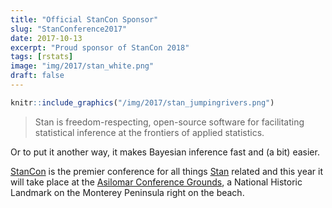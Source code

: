 ```yaml
---
title: "Official StanCon Sponsor"
slug: "StanConference2017"
date: 2017-10-13
excerpt: "Proud sponsor of StanCon 2018"
tags: [rstats]
image: "img/2017/stan_white.png"
draft: false
---
```


```r
knitr::include_graphics("/img/2017/stan_jumpingrivers.png") 
```

> Stan is freedom-respecting, open-source software for facilitating statistical inference at 
> the frontiers of applied statistics.

Or to put it another way, it makes Bayesian inference fast and (a bit) easier.

[StanCon](http://mc-stan.org/events/stancon2018/) is the premier conference for all things 
[Stan](http://mc-stan.org/) related and this year it will take place at the [Asilomar Conference Grounds](http://www.visitasilomar.com/), a National Historic Landmark on the Monterey Peninsula right on the beach.

 
